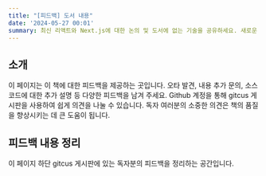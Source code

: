 ```yaml
---
title: "[피드백] 도서 내용"
date: '2024-05-27 00:01'
summary: 최신 리액트와 Next.js에 대한 논의 및 도서에 없는 기술을 공유하세요. 새로운 트렌드와 팁을 나누는 공간입니다.
---
```


## 소개
이 페이지는 이 책에 대한 피드백을 제공하는 곳입니다. 오타 발견, 내용 추가 문의, 소스 코드에 대한 추가 설명 등 
다양한 피드백을 남겨 주세요. Github 계정을 통해 gitcus 게시판을 사용하여 쉽게 의견을 나눌 수 있습니다. 
독자 여러분의 소중한 의견은 책의 품질을 향상시키는 데 큰 도움이 됩니다.

## 피드백 내용 정리
이 페이지 하단 gitcus 게시판에 있는 독자분의 피드백을 정리하는 공간입니다.